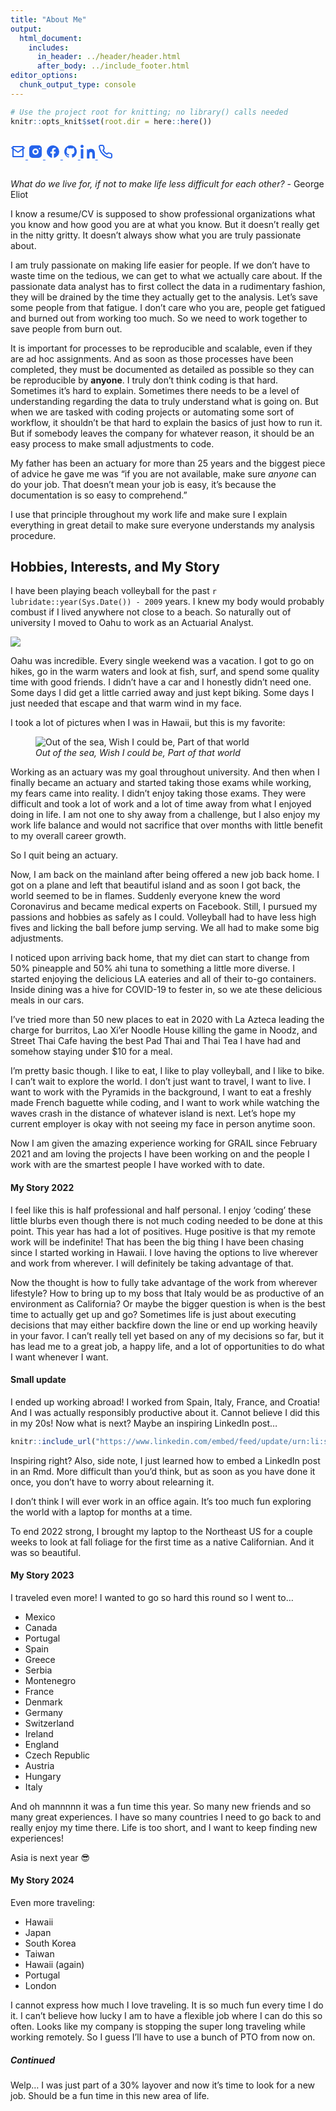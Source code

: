 ```yaml
---
title: "About Me"
output:
  html_document:
    includes:
      in_header: ../header/header.html
      after_body: ../include_footer.html
editor_options: 
  chunk_output_type: console
---
```

```r
# Use the project root for knitting; no library() calls needed
knitr::opts_knit$set(root.dir = here::here())
```


<div style="display:flex;gap:14px;align-items:center;flex-wrap:wrap;margin:12px 0;">
  <a href="mailto:cavandonohoe@gmail.com" title="Email" style="color:#2563eb">
    <svg width="24" height="24" viewBox="0 0 24 24" fill="none" stroke="currentColor" stroke-width="2"
         stroke-linecap="round" stroke-linejoin="round" aria-hidden="true">
      <path d="M4 4h16v16H4z"/><path d="m22 6-10 7L2 6"/>
    </svg>
  </a>
  <a href="https://www.instagram.com/cavandonohoe" title="Instagram" style="color:#2563eb">
    <svg width="24" height="24" viewBox="0 0 24 24" fill="currentColor" aria-hidden="true">
      <path d="M7 2h10a5 5 0 0 1 5 5v10a5 5 0 0 1-5 5H7a5 5 0 0 1-5-5V7a5 5 0 0 1 5-5zm5 5a5 5 0 1 0 .002 10.002A5 5 0 0 0 12 7zm6.5-.9a1.1 1.1 0 1 0 0 2.2 1.1 1.1 0 0 0 0-2.2zM12 9.5A2.5 2.5 0 1 1 9.5 12 2.5 2.5 0 0 1 12 9.5z"/>
    </svg>
  </a>
  <a href="https://www.facebook.com/cavandonohoe" title="Facebook" style="color:#2563eb">
    <svg width="24" height="24" viewBox="0 0 24 24" fill="currentColor" aria-hidden="true">
      <path d="M22 12a10 10 0 1 0-11.6 9.9v-7h-2.4V12h2.4V9.6c0-2.4 1.43-3.7 3.62-3.7 1.05 0 2.15.19 2.15.19v2.36h-1.21c-1.19 0-1.56.74-1.56 1.5V12h2.66l-.43 2.9h-2.23v7A10 10 0 0 0 22 12z"/>
    </svg>
  </a>
  <a href="https://github.com/cavandonohoe" title="GitHub" style="color:#2563eb">
    <svg width="24" height="24" viewBox="0 0 24 24" fill="currentColor" aria-hidden="true">
      <path d="M12 2a10 10 0 0 0-3.162 19.49c.5.09.683-.217.683-.483 0-.238-.009-.87-.014-1.707-2.778.603-3.364-1.34-3.364-1.34-.455-1.157-1.11-1.466-1.11-1.466-.907-.62.069-.607.069-.607 1.003.07 1.531 1.03 1.531 1.03.892 1.528 2.341 1.087 2.91.832.09-.646.35-1.087.636-1.338-2.22-.253-4.555-1.11-4.555-4.943 0-1.091.39-1.984 1.03-2.684-.104-.253-.447-1.272.098-2.65 0 0 .84-.269 2.75 1.025A9.564 9.564 0 0 1 12 6.844c.85.004 1.706.115 2.505.338 1.91-1.294 2.749-1.025 2.749-1.025.546 1.378.203 2.397.1 2.65.64.7 1.028 1.593 1.028 2.684 0 3.842-2.338 4.687-4.565 4.936.359.309.678.92.678 1.855 0 1.338-.012 2.418-.012 2.748 0 .268.18.579.689.481A10.001 10.001 0 0 0 12 2z"/>
    </svg>
  </a>
  <a href="https://www.linkedin.com/in/cavan-donohoe/" title="LinkedIn" style="color:#2563eb">
    <svg width="24" height="24" viewBox="0 0 24 24" fill="currentColor" aria-hidden="true">
      <path d="M4.98 3.5C4.98 4.88 3.86 6 2.5 6S0 4.88 0 3.5 1.12 1 2.5 1s2.48 1.12 2.48 2.5zM.5 8h4V23h-4zM8 8h3.8v2.05h.05C12.54 8.74 14 7.5 16.63 7.5 21 7.5 23 10.22 23 14.77V23h-4v-6.57c0-1.57-.03-3.6-2.2-3.6-2.2 0-2.54 1.72-2.54 3.49V23h-4V8z"/>
    </svg>
  </a>
  <a href="tel:+18054043321" title="Phone" style="color:#2563eb">
    <svg width="24" height="24" viewBox="0 0 24 24" fill="none" stroke="currentColor" stroke-width="2"
         stroke-linecap="round" stroke-linejoin="round" aria-hidden="true">
      <path d="M22 16.92v3a2 2 0 0 1-2.18 2 19.8 19.8 0 0 1-8.63-3.07 19.5 19.5 0 0 1-6-6A19.8 19.8 0 0 1 2.08 4.18 2 2 0 0 1 4.06 2h3a2 2 0 0 1 2 1.72c.12.86.3 1.7.57 2.5a2 2 0 0 1-.45 2.11L8.09 9.91a16 16 0 0 0 6 6l1.58-1.09a2 2 0 0 1 2.11-.45c.8.27 1.64.45 2.5.57A2 2 0 0 1 22 16.92z"/>
    </svg>
  </a>
</div>



*What do we live for, if not to make life less difficult for each other?*
- George Eliot

I know a resume/CV is supposed to show professional organizations what you know and how good you are at what you know. But it doesn't really get in the nitty gritty. It doesn't always show what you are truly passionate about. 

I am truly passionate on making life easier for people. If we don't have to waste time on the tedious, we can get to what we actually care about. If the passionate data analyst has to first collect the data in a rudimentary fashion, they will be drained by the time they actually get to the analysis. Let's save some people from that fatigue. I don't care who you are, people get fatigued and burned out from working too much. So we need to work together to save people from burn out.

It is important for processes to be reproducible and scalable, even if they are ad hoc assignments. And as soon as those processes have been completed, they must be documented as detailed as possible so they can be reproducible by **anyone**. I truly don't think coding is that hard. Sometimes it's hard to explain. Sometimes there needs to be a level of understanding regarding the data to truly understand what is going on. But when we are tasked with coding projects or automating some sort of workflow, it shouldn't be that hard to explain the basics of just how to run it. But if somebody leaves the company for whatever reason, it should be an easy process to make small adjustments to code.

My father has been an actuary for more than 25 years and the biggest piece of advice he gave me was "if you are not available, make sure *anyone* can do your job. That doesn't mean your job is easy, it's because the documentation is so easy to comprehend."

I use that principle throughout my work life and make sure I explain everything in great detail to make sure everyone understands my analysis procedure. 

## Hobbies, Interests, and My Story

I have been playing beach volleyball for the past `r lubridate::year(Sys.Date()) - 2009` years. I knew my body would probably combust if I lived anywhere not close to a beach. So naturally out of university I moved to Oahu to work as an Actuarial Analyst.

![](../images/volleyball-silhouette.jpg)

Oahu was incredible. Every single weekend was a vacation. I got to go on hikes, go in the warm waters and look at fish, surf, and spend some quality time with good friends. I didn't have a car and I honestly didn't need one. Some days I did get a little carried away and just kept biking. Some days I just needed that escape and that warm wind in my face. 

I took a lot of pictures when I was in Hawaii, but this is my favorite:
  
![*Out of the sea, Wish I could be, Part of that world*](../images/little-mermaid.jpg)

Working as an actuary was my goal throughout university. And then when I finally became an actuary and started taking those exams while working, my fears came into reality. I didn't enjoy taking those exams. They were difficult and took a lot of work and a lot of time away from what I enjoyed doing in life. I am not one to shy away from a challenge, but I also enjoy my work life balance and would not sacrifice that over months with little benefit to my overall career growth.

So I quit being an actuary.

Now, I am back on the mainland after being offered a new job back home. I got on a plane and left that beautiful island and as soon I got back, the world seemed to be in flames. Suddenly everyone knew the word Coronavirus and became medical experts on Facebook. Still, I pursued my passions and hobbies as safely as I could. Volleyball had to have less high fives and licking the ball before jump serving. We all had to make some big adjustments. 

I noticed upon arriving back home, that my diet can start to change from 50% pineapple and 50% ahi tuna to something a little more diverse. I started enjoying the delicious LA eateries and all of their to-go containers. Inside dining was a hive for COVID-19 to fester in, so we ate these delicious meals in our cars. 

I've tried more than 50 new places to eat in 2020 with La Azteca leading the charge for burritos, Lao Xi'er Noodle House killing the game in Noodz, and Street Thai Cafe having the best Pad Thai and Thai Tea I have had and somehow staying under $10 for a meal. 

I'm pretty basic though. I like to eat, I like to play volleyball, and I like to bike. I can't wait to explore the world. I don't just want to travel, I want to live. I want to work with the Pyramids in the background, I want to eat a freshly made French baguette while coding, and I want to work while watching the waves crash in the distance of whatever island is next. Let's hope my current employer is okay with not seeing my face in person anytime soon. 

Now I am given the amazing experience working for GRAIL since February 2021 and am loving the projects I have been working on and the people I work with are the smartest people I have worked with to date. 

#### My Story 2022

I feel like this is half professional and half personal. I enjoy 'coding' these little blurbs even though there is not much coding needed to be done at this point. This year has had a lot of positives. Huge positive is that my remote work will be indefinite! That has been the big thing I have been chasing since I started working in Hawaii. I love having the options to live wherever and work from wherever. I will definitely be taking advantage of that. 

Now the thought is how to fully take advantage of the work from wherever lifestyle? How to bring up to my boss that Italy would be as productive of an environment as California? Or maybe the bigger question is when is the best time to actually get up and go? Sometimes life is just about executing decisions that may either backfire down the line or end up working heavily in your favor. I can't really tell yet based on any of my decisions so far, but it has lead me to a great job, a happy life, and a lot of opportunities to do what I want whenever I want. 

#### Small update

I ended up working abroad! I worked from Spain, Italy, France, and Croatia! And I was actually responsibly productive about it. Cannot believe I did this in my 20s! Now what is next? Maybe an inspiring LinkedIn post... 


```r
knitr::include_url("https://www.linkedin.com/embed/feed/update/urn:li:share:6956906897379590144", height = 570)

```


Inspiring right? Also, side note, I just learned how to embed a LinkedIn post in an Rmd. More difficult than you'd think, but as soon as you have done it once, you don't have to worry about relearning it. 

I don't think I will ever work in an office again. It's too much fun exploring the world with a laptop for months at a time.

To end 2022 strong, I brought my laptop to the Northeast US for a couple weeks to look at fall foliage for the first time as a native Californian. And it was so beautiful.

#### My Story 2023

I traveled even more! I wanted to go so hard this round so I went to...

- Mexico
- Canada
- Portugal
- Spain
- Greece
- Serbia
- Montenegro
- France
- Denmark
- Germany
- Switzerland
- Ireland
- England
- Czech Republic
- Austria
- Hungary
- Italy

And oh mannnnn it was a fun time this year. So many new friends and so many great experiences. I have so many countries I need to go back to and really enjoy my time there. Life is too short, and I want to keep finding new experiences!

Asia is next year 😎

#### My Story 2024

Even more traveling:

- Hawaii
- Japan
- South Korea
- Taiwan
- Hawaii (again)
- Portugal
- London

I cannot express how much I love traveling. It is so much fun every time I do it. I can't believe how lucky I am to have a flexible job where I can do this so often. Looks like my company is stopping the super long traveling while working remotely. So I guess I'll have to use a bunch of PTO from now on.

##### Continued

Welp... I was just part of a 30% layover and now it's time to look for a new job. Should be a fun time in this new area of life.
